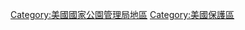 {{cat main|美國國家步道系統}}

[[Category:美國國家公園管理局地區|Category:美國國家公園管理局地區]]
[[Category:美國保護區|Category:美國保護區]]